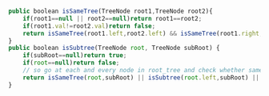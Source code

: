 ```js

public boolean isSameTree(TreeNode root1,TreeNode root2){
    if(root1==null || root2==null)return root1==root2;
    if(root1.val!=root2.val)return false;
    return isSameTree(root1.left,root2.left) && isSameTree(root1.right,root2.right);
}
public boolean isSubtree(TreeNode root, TreeNode subRoot) {
    if(subRoot==null)return true;
    if(root==null)return false;
    // so go at each and every node in root_tree and check whether same tree or not
    return isSameTree(root,subRoot) || isSubtree(root.left,subRoot) || isSubtree(root.right,subRoot);
}
```